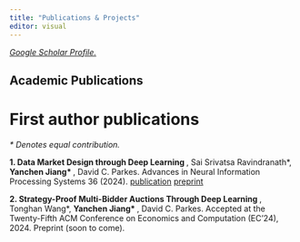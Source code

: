 ```yaml
---
title: "Publications & Projects"
editor: visual
---
```


[*Google Scholar Profile.*](https://scholar.google.com/citations?user=ULefWRkAAAAJ&hl=en)

## Academic Publications

# First author publications

*\* Denotes equal contribution.*

**1. Data Market Design through Deep Learning
**, Sai Srivatsa Ravindranath\*, **Yanchen Jiang\* **, David C. Parkes. Advances in Neural Information Processing Systems 36 (2024). [publication](https://proceedings.neurips.cc/paper_files/paper/2023/hash/1577ea3eaf8dacb99f64e4496c3ecddf-Abstract-Conference.html) [preprint](https://arxiv.org/pdf/2310.20096)

**2. Strategy-Proof Multi-Bidder Auctions Through Deep Learning **, Tonghan Wang\*, **Yanchen Jiang\* **, David C. Parkes. Accepted at the Twenty-Fifth ACM Conference on Economics and Computation (EC'24), 2024. Preprint (soon to come).